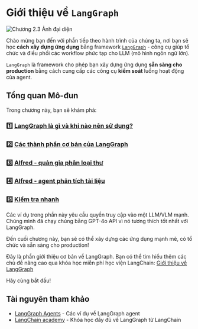 # Giới thiệu về `LangGraph`

<img src="https://huggingface.co/datasets/agents-course/course-images/resolve/main/en/unit2/LangGraph/LangGraph.png" alt="Chương 2.3 Ảnh đại diện"/>

Chào mừng bạn đến với phần tiếp theo hành trình của chúng ta, nơi bạn sẽ học **cách xây dựng ứng dụng** bằng framework [`LangGraph`](https://github.com/langchain-ai/langgraph) - công cụ giúp tổ chức và điều phối các workflow phức tạp cho LLM (mô hình ngôn ngữ lớn).

`LangGraph` là framework cho phép bạn xây dựng ứng dụng **sẵn sàng cho production** bằng cách cung cấp các công cụ **kiểm soát** luồng hoạt động của agent.

## Tổng quan Mô-đun

Trong chương này, bạn sẽ khám phá:

### 1️⃣ [LangGraph là gì và khi nào nên sử dụng?](./when_to_use_langgraph)
### 2️⃣ [Các thành phần cơ bản của LangGraph](./building_blocks)
### 3️⃣ [Alfred - quản gia phân loại thư](./first_graph)
### 4️⃣ [Alfred - agent phân tích tài liệu](./document_analysis_agent)
### 5️⃣ [Kiểm tra nhanh](./quizz1)

<Tip warning={true}>
Các ví dụ trong phần này yêu cầu quyền truy cập vào một LLM/VLM mạnh. Chúng mình đã chạy chúng bằng GPT-4o API vì nó tương thích tốt nhất với LangGraph.
</Tip>

Đến cuối chương này, bạn sẽ có thể xây dựng các ứng dụng mạnh mẽ, có tổ chức và sẵn sàng cho production!

Đây là phần giới thiệu cơ bản về LangGraph. Bạn có thể tìm hiểu thêm các chủ đề nâng cao qua khóa học miễn phí học viện LangChain: [Giới thiệu về LangGraph](https://academy.langchain.com/courses/intro-to-langgraph)

Hãy cùng bắt đầu!

## Tài nguyên tham khảo

- [LangGraph Agents](https://langchain-ai.github.io/langgraph/) - Các ví dụ về LangGraph agent
- [LangChain academy](https://academy.langchain.com/courses/intro-to-langgraph) - Khóa học đầy đủ về LangGraph từ LangChain